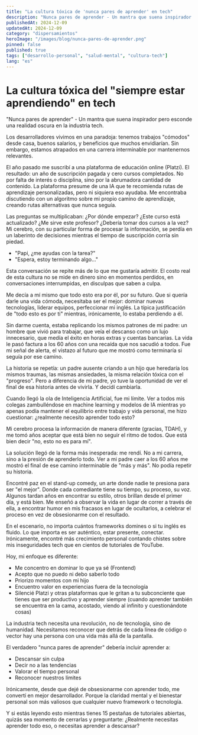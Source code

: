 ```yaml
---
title: "La cultura tóxica de 'nunca pares de aprender' en tech"
description: "Nunca pares de aprender - Un mantra que suena inspirador pero esconde una realidad oscura en la industria tech."
publishedAt: 2024-12-09
updatedAt: 2024-12-09
category: "dispersamientos"
heroImage: "/images/blog/nunca-pares-de-aprender.png"
pinned: false
published: true
tags: ["desarrollo-personal", "salud-mental", "cultura-tech"]
lang: "es"
---
```


# La cultura tóxica del "siempre estar aprendiendo" en tech

"Nunca pares de aprender" -  Un mantra que suena inspirador pero esconde una realidad oscura en la industria tech.

Los desarrolladores vivimos en una paradoja: tenemos trabajos "cómodos" desde casa, buenos salarios, y beneficios que muchos envidiarían. Sin embargo, estamos atrapados en una carrera interminable por mantenernos relevantes.

El año pasado me suscribí a una plataforma de educación online (Platzi). El resultado: un año de suscripción pagada y cero cursos completados. No por falta de interés o disciplina, sino por la abrumadora cantidad de contenido. La plataforma presume de una IA que te recomienda rutas de aprendizaje personalizadas, pero ni siquiera eso ayudaba. Me encontraba discutiendo con un algoritmo sobre mi propio camino de aprendizaje, creando rutas alternativas que nunca seguía.

Las preguntas se multiplicaban: ¿Por dónde empezar? ¿Este curso está actualizado? ¿Me sirve este profesor? ¿Debería tomar dos cursos a la vez? Mi cerebro, con su particular forma de procesar la información, se perdía en un laberinto de decisiones mientras el tiempo de suscripción corría sin piedad.

- "Papi, ¿me ayudas con la tarea?"
- "Espera, estoy terminando algo..."

Esta conversación se repite más de lo que me gustaría admitir. El costo real de esta cultura no se mide en dinero sino en momentos perdidos, en conversaciones interrumpidas, en disculpas que saben a culpa.

Me decía a mí mismo que todo esto era por él, por su futuro. Que si quería darle una vida cómoda, necesitaba ser el mejor: dominar nuevas tecnologías, liderar equipos, perfeccionar mi inglés. La típica justificación de "todo esto es por ti" mientras, irónicamente, lo estaba perdiendo a él.

Sin darme cuenta, estaba replicando los mismos patrones de mi padre: un hombre que vivió para trabajar, que veía el descanso como un lujo innecesario, que medía el éxito en horas extras y cuentas bancarias. La vida le pasó factura a los 60 años con una recaída que nos sacudió a todos. Fue mi señal de alerta, el vistazo al futuro que me mostró como terminaría si seguía por ese camino.

La historia se repetía: un padre ausente criando a un hijo que heredaría los mismos traumas, las mismas ansiedades, la misma relación tóxica con el "progreso". Pero a diferencia de mi padre, yo tuve la oportunidad de ver el final de esa historia antes de vivirla. Y decidí cambiarla.

Cuando llegó la ola de Inteligencia Artificial, fue mi límite. Ver a todos mis colegas zambulléndose en machine learning y modelos de IA mientras yo apenas podía mantener el equilibrio entre trabajo y vida personal, me hizo cuestionar: ¿realmente necesito aprender todo esto?

Mi cerebro procesa la información de manera diferente (gracias, TDAH), y me tomó años aceptar que está bien no seguir el ritmo de todos. Que está bien decir "no, esto no es para mí".

La solución llegó de la forma más inesperada: me rendí. No a mi carrera, sino a la presión de aprenderlo todo. Ver a mi padre caer a los 60 años me mostró el final de ese camino interminable de "más y más". No podía repetir su historia.

Encontré paz en el stand-up comedy, un arte donde nadie te presiona para ser "el mejor". Donde cada comediante tiene su tiempo, su proceso, su voz. Algunos tardan años en encontrar su estilo, otros brillan desde el primer día, y está bien. Me enseñó a observar la vida en lugar de correr a través de ella, a encontrar humor en mis fracasos en lugar de ocultarlos, a celebrar el proceso en vez de obsesionarme con el resultado.

En el escenario, no importa cuántos frameworks domines o si tu inglés es fluido. Lo que importa es ser auténtico, estar presente, conectar. Irónicamente, encontré más crecimiento personal contando chistes sobre mis inseguridades tech que en cientos de tutoriales de YouTube.

Hoy, mi enfoque es diferente:

- Me concentro en dominar lo que ya sé (Frontend)
- Acepto que no puedo ni debo saberlo todo
- Priorizo momentos con mi hijo
- Encuentro valor en experiencias fuera de la tecnología
- Silencié Platzi y otras plataformas que le gritan a tu subconciente que tienes que ser productivo y aprender siempre (cuando aprender también se encuentra en la cama, acostado, viendo al infinito y cuestionándote cosas)

La industria tech necesita una revolución, no de tecnología, sino de humanidad. Necesitamos reconocer que detrás de cada línea de código o vector hay una persona con una vida más allá de la pantalla.

El verdadero "nunca pares de aprender" debería incluir aprender a:

- Descansar sin culpa
- Decir no a las tendencias
- Valorar el tiempo personal
- Reconocer nuestros límites

Irónicamente, desde que dejé de obsesionarme con aprender todo, me convertí en mejor desarrollador. Porque la claridad mental y el bienestar personal son más valiosos que cualquier nuevo framework o tecnología.

Y si estás leyendo esto mientras tienes 15 pestañas de tutoriales abiertas, quizás sea momento de cerrarlas y preguntarte: ¿Realmente necesitas aprender todo eso, o necesitas aprender a descansar?